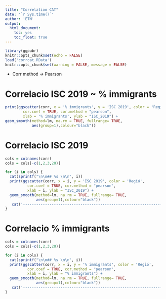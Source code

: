 ```yaml
---
title: "Correlation CAT"
date: '`r Sys.time()`'
author: 'ETN'
output: 
  html_document: 
    toc: yes
    toc_float: true
---
```


```r
library(ggpubr)
knitr::opts_chunk$set(echo = FALSE)
load('corrcat.RData')
knitr::opts_chunk$set(warning = FALSE, message = FALSE) 
```

* Corr method -> Pearson

# Correlacio ISC 2019 ~ % immigrants
```r
print(ggscatter(corr, x = '% immigrants', y = 'ISC 2019', color = 'Regió',
        cor.coef = TRUE, cor.method = "pearson",
        xlab = '% immigrants', ylab = "ISC_2019") +
geom_smooth(method=lm, na.rm = TRUE, fullrange= TRUE,
            aes(group=1),colour="black"))
```


# Correlacio ISC 2019

```r
cols = colnames(corr)
cols = cols[-c(1,2,3,20)]

for (i in cols) {
  cat(sprintf("\n\n## %s \n\n", i))
  print(ggscatter(corr, x = i, y = 'ISC 2019', color = 'Regió',
          cor.coef = TRUE, cor.method = "pearson",
          xlab = i, ylab = "ISC_2019") +
  geom_smooth(method=lm, na.rm = TRUE, fullrange= TRUE,
              aes(group=1),colour="black"))
   cat('----------------------------------------------------------------------------------------------------------------------------------------------------------------------------')
}

```

# Correlacio % immigrants

```r
cols = colnames(corr)
cols = cols[-c(1,2,3,20)]

for (i in cols) {
  cat(sprintf("\n\n## %s \n\n", i))
  print(ggscatter(corr, x = i, y = '% immigrants', color = 'Regió',
          cor.coef = TRUE, cor.method = "pearson",
          xlab = i, ylab = "% immigrants") +
  geom_smooth(method=lm, na.rm = TRUE, fullrange= TRUE,
              aes(group=1),colour="black"))
   cat('----------------------------------------------------------------------------------------------------------------------------------------------------------------------------')
}

```